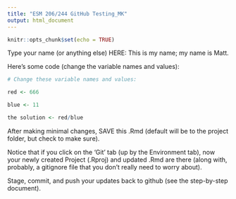 ```yaml
---
title: "ESM 206/244 GitHub Testing_MK"
output: html_document
---
```


```r
knitr::opts_chunk$set(echo = TRUE)
```

Type your name (or anything else) HERE: This is my name; my name is Matt.

Here's some code (change the variable names and values):
```r
# Change these variable names and values:

red <- 666

blue <- 11

the solution <- red/blue

```

After making minimal changes, SAVE this .Rmd (default will be to the project folder, but check to make sure).

Notice that if you click on the 'Git' tab (up by the Environment tab), now your newly created Project (.Rproj) and updated .Rmd are there (along with, probably, a gitignore file that you don't really need to worry about).

Stage, commit, and push your updates back to github (see the step-by-step document).